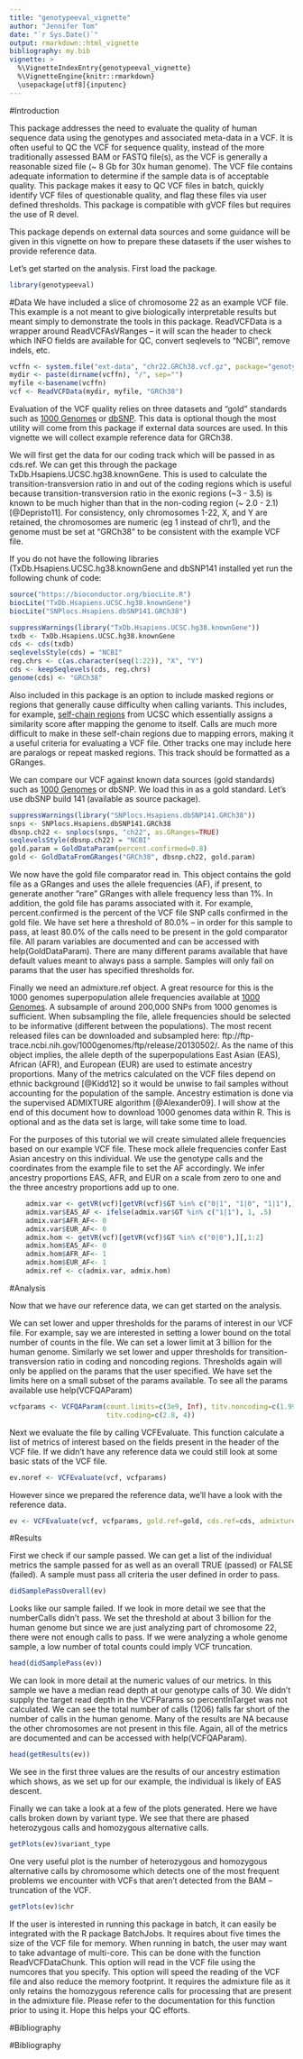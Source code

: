 ```yaml
---
title: "genotypeeval_vignette"
author: "Jennifer Tom"
date: "`r Sys.Date()`"
output: rmarkdown::html_vignette
bibliography: my.bib
vignette: >
  %\VignetteIndexEntry{genotypeeval_vignette}
  %\VignetteEngine{knitr::rmarkdown}
  \usepackage[utf8]{inputenc}
---
```


#Introduction

This package addresses the need to evaluate the quality of human sequence data using the genotypes and associated meta-data in a VCF.  It is often useful to QC the VCF for sequence quality, instead of the more traditionally assessed BAM or FASTQ file(s), as the VCF is generally a reasonable sized file (~ 8 Gb for 30x human genome).  The VCF file contains adequate information to determine if the sample data is of acceptable quality.  This package makes it easy to QC VCF files in batch, quickly identify VCF files of questionable quality, and flag these files via user defined thresholds.  This package is compatible with gVCF files but requires the use of R devel.   

This package depends on external data sources and some guidance will be given in this vignette on how to prepare these datasets if the user wishes to provide reference data.

Let's get started on the analysis.  First load the package.
```r
library(genotypeeval)
```

#Data
We have included a slice of chromosome 22 as an example VCF file.  This example is a not meant to give biologically interpretable results but meant simply to demonstrate the tools in this package.  ReadVCFData is a wrapper around ReadVCFAsVRanges -- it will scan the header to check which INFO fields are available for QC, convert seqlevels to "NCBI", remove indels, etc.   
```r
vcffn <- system.file("ext-data", "chr22.GRCh38.vcf.gz", package="genotypeeval")
mydir <- paste(dirname(vcffn), "/", sep="")
myfile <-basename(vcffn)
vcf <- ReadVCFData(mydir, myfile, "GRCh38")
```

Evaluation of the VCF quality relies on three datasets and "gold" standards such as [1000 Genomes](http://www.1000genomes.org/data) or [dbSNP](http://www.ncbi.nlm.nih.gov/SNP/).  This data is optional though the most utility will come from this package if external data sources are used.  In this vignette we will collect example reference data for GRCh38.

We will first get the data for our coding track which will be passed in as cds.ref.  We can get this through the package TxDb.Hsapiens.UCSC.hg38.knownGene.  This is used to calculate the transition-transversion ratio in and out of the coding regions which is useful because transition-transversion ratio in the exonic regions (~3 - 3.5) is known to be much higher than that in the non-coding region (~ 2.0 -  2.1) [@Depristo11].  For consistency, only chromosomes 1-22, X, and Y are retained, the chromosomes are numeric (eg 1 instead of chr1), and the genome must be set at "GRCh38" to be consistent with the example VCF file.

If you do not have the following libraries (TxDb.Hsapiens.UCSC.hg38.knownGene and dbSNP141 installed yet run the following chunk of code:
```r
source("https://bioconductor.org/biocLite.R")
biocLite("TxDb.Hsapiens.UCSC.hg38.knownGene")
biocLite("SNPlocs.Hsapiens.dbSNP141.GRCh38")

```


```r
suppressWarnings(library("TxDb.Hsapiens.UCSC.hg38.knownGene"))
txdb <- TxDb.Hsapiens.UCSC.hg38.knownGene
cds <- cds(txdb)
seqlevelsStyle(cds) = "NCBI"
reg.chrs <- c(as.character(seq(1:22)), "X", "Y")
cds <- keepSeqlevels(cds, reg.chrs)
genome(cds) <- "GRCh38"
```

Also included in this package is an option to include masked regions or regions that generally cause difficulty when calling variants.  This includes, for example, [self-chain regions](https://genome.ucsc.edu/goldenPath/help/chain.html) from UCSC which essentially assigns a similarity score after mapping the genome to itself.  Calls are much more difficult to make in these self-chain regions due to mapping errors, making it a useful criteria for evaluating a VCF file.  Other tracks one may include here are paralogs or repeat masked regions.  This track should be formatted as a GRanges.

We can compare our VCF against known data sources (gold standards) such as [1000 Genomes](http://www.1000genomes.org/data) or dbSNP.  We load this in as a gold standard.  Let's use dbSNP build 141 (available as source package).

```r
suppressWarnings(library("SNPlocs.Hsapiens.dbSNP141.GRCh38"))
snps <- SNPlocs.Hsapiens.dbSNP141.GRCh38
dbsnp.ch22 <- snplocs(snps, "ch22", as.GRanges=TRUE)
seqlevelsStyle(dbsnp.ch22) = "NCBI"
gold.param = GoldDataParam(percent.confirmed=0.8)
gold <- GoldDataFromGRanges("GRCh38", dbsnp.ch22, gold.param)
```


We now have the gold file comparator read in.  This object contains the gold file as a GRanges and uses the allele frequencies (AF), if present, to generate another "rare" GRanges with allele frequency less than 1%.  In addition, the gold file has params associated with it.  For example, percent.confirmed is the percent of the VCF file SNP calls confirmed in the gold file.  We have set here a threshold of 80.0% -- in order for this sample to pass, at least 80.0% of the calls need to be present in the gold comparator file.  All param variables are documented and can be accessed with help(GoldDataParam).  There are many different params available that have default values meant to always pass a sample.  Samples will only fail on params that the user has specified thresholds for.  

Finally we need an admixture.ref object.  A great resource for this is the 1000 genomes superpopulation allele frequencies available at [1000 Genomes](http://www.1000genomes.org/data).  A subsample of around 200,000 SNPs from 1000 genomes is sufficient.  When subsampling the file, allele frequencies should be selected to be informative (different between the populations).  The most recent released files can be downloaded and subsampled here:  ftp://ftp-trace.ncbi.nih.gov/1000genomes/ftp/release/20130502/.  As the name of this object implies, the allele depth of the superpopulations East Asian (EAS), African (AFR), and European (EUR) are used to estimate ancestry proportions.  Many of the metrics calculated on the VCF files depend on ethnic background [@Kidd12] so it would be unwise to fail samples without accounting for the population of the sample.  Ancestry estimation is done via the supervised ADMIXTURE algorithm [@Alexander09].  I will show at the end of this document how to download 1000 genomes data within R.  This is optional and as the data set is large, will take some time to load.

For the purposes of this tutorial we will create simulated allele frequencies based on our example VCF file.  These mock allele frequencies confer East Asian ancestry on this individual.  We use the genotype calls and the coordinates from the example file to set the AF accordingly.  We infer ancestry proportions EAS, AFR, and EUR on a scale from zero to one and the three ancestry proportions add up to one.  

```r
    admix.var <- getVR(vcf)[getVR(vcf)$GT %in% c("0|1", "1|0", "1|1"),][,1:2]
    admix.var$EAS_AF <- ifelse(admix.var$GT %in% c("1|1"), 1, .5)
    admix.var$AFR_AF<- 0
    admix.var$EUR_AF<- 0
    admix.hom <- getVR(vcf)[getVR(vcf)$GT %in% c("0|0"),][,1:2]
    admix.hom$EAS_AF<- 0
    admix.hom$AFR_AF<- 1
    admix.hom$EUR_AF<- 1
    admix.ref <- c(admix.var, admix.hom)
```


#Analysis

Now that we have our reference data, we can get started on the analysis. 

We can set lower and upper thresholds for the params of interest in our VCF file.  For example, say we are interested in setting a lower bound on the total number of counts in the file.  We can set a lower limit at 3 billion for the human genome.  Similarly we set lower and upper thresholds for transition-transversion ratio in coding and noncoding regions.  Thresholds again will only be applied on the params that the user specified.  We have set the limits here on a small subset of the params available.  To see all the params available use help(VCFQAParam)

```r
vcfparams <- VCFQAParam(count.limits=c(3e9, Inf), titv.noncoding=c(1.99, 4),
                        titv.coding=c(2.8, 4))
```

Next we evaluate the file by calling VCFEvaluate.  This function calculate a list of metrics of interest based on the fields present in the header of the VCF file.  If we didn't have any reference data we could still look at some basic stats of the VCF file.

```r
ev.noref <- VCFEvaluate(vcf, vcfparams)
```

However since we prepared the reference data, we'll have a look with the reference data.
```r
ev <- VCFEvaluate(vcf, vcfparams, gold.ref=gold, cds.ref=cds, admixture.ref = admix.ref)
```

#Results

First we check if our sample passed.  We can get a list of the individual metrics the sample passed for as well as an overall TRUE (passed) or FALSE (failed).  A sample must pass all criteria the user defined in order to pass.
```r
didSamplePassOverall(ev)
```
Looks like our sample failed.  If we look in more detail we see that the numberCalls didn't pass.  We set the threshold at about 3 billion for the human genome but since we are just analyzing part of chromosome 22, there were not enough calls to pass.  If we were analyzing a whole genome sample, a low number of total counts could imply VCF truncation.
```r
head(didSamplePass(ev))
```

We can look in more detail at the numeric values of our metrics.  In this sample we have a median read depth at our genotype calls of 30.  We didn't supply the target read depth in the VCFParams so percentInTarget was not calculated.  We can see the total number of calls (1206) falls far short of the number of calls in the human genome.  Many of the results are NA because the other chromosomes are not present in this file.  Again, all of the metrics are documented and can be accessed with help(VCFQAParam).
```r
head(getResults(ev))
```

We see in the first three values are the results of our ancestry estimation which shows, as we set up for our example, the individual is likely of EAS descent.

Finally we can take a look at a few of the plots generated.  Here we have calls broken down by variant type.  We  see that there are phased heterozygous calls and homozygous alternative calls.
```r
getPlots(ev)$variant_type
```

One very useful plot is the number of heterozygous and homozygous alternative calls by chromosome which detects one of the most frequent problems we encounter with VCFs that aren't detected from the BAM -- truncation of the VCF.
```r
getPlots(ev)$chr
```

If the user is interested in running this package in batch, it can easily be integrated with the R package BatchJobs.  It requires about five times the size of the VCF file for memory.  When running in batch, the user may want to take advantage of multi-core.  This can be done with the function ReadVCFDataChunk.  This option will read in the VCF file using the numcores that you specify.  This option will speed the reading of the VCF file and also reduce the memory footprint.  It requires the admixture file as it only retains the homozygous reference calls for processing that are present in the admixture file.  Please refer to the documentation for this function prior to using it.  Hope this helps your QC efforts.



#Bibliography


#Bibliography
